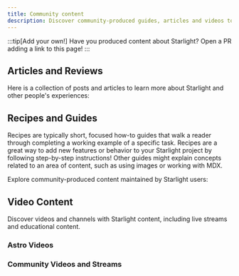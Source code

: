 ```yaml
---
title: Community content
description: Discover community-produced guides, articles and videos to help you learn and build with Starlight!
---
```


:::tip[Add your own!]
Have you produced content about Starlight?
Open a PR adding a link to this page!
:::


## Articles and Reviews

Here is a collection of posts and articles to learn more about Starlight and other people's experiences:

<CardGrid>
	<LinkCard
		href="https://devm.io/open-source/starlight-astro"
		title="Static Site Generation with Starlight: “No idea is too big or too small when designing components”"
		description="Interview with Chris Swithinbank, Starlight Lead"
	/>
	<LinkCard
		href="https://frontendatscale.com/blog/hybrid-frontend-architecture/"
		title="Hybrid Frontend Architecture with Astro and Starlight"
		description="Discussion with Ben Holmes about application design and architecture and implementing a Starlight prototype"
	/>
		<LinkCard
		href="https://www.olets.dev/posts/comparing-docs-site-builders-vuepress-vs-starlight/"
		title="Comparing docs site builders: VuePress vs Starlight"
		description="How do the two frameworks measure up?"
	/>
</CardGrid>

## Recipes and Guides

Recipes are typically short, focused how-to guides that walk a reader through completing a working example of a specific task. Recipes are a great way to add new features or behavior to your Starlight project by following step-by-step instructions! Other guides might explain concepts related to an area of content, such as using images or working with MDX.

Explore community-produced content maintained by Starlight users:

<CardGrid>
	<LinkCard
		href="https://www.webpro.nl/scraps/versioned-docs-with-starlight-and-vercel"
		title="Versioned documentation with Starlight & Vercel"
		description="A guide to implementing separate versions of documentation for each major version of a project"
	/>
	<LinkCard
		href="https://blog.otterlord.dev/posts/starlight-algolia/"
		title="Use Algolia Docsearch with Starlight"
		description="A guide to replacing the default Pagefind searchbar with Algolia Docsearch"
	/>
	<LinkCard
		href="https://dev.to/mrrobot/publishing-documentation-with-astro-starlight-691"
		title="Publishing Documentation with Astro Starlight"
		description="Getting started with Starlight documentation"
	/>
	<LinkCard
		href="https://blog.otterlord.dev/posts/starlight-sponsors/"
		title="Add sponsors to your Starlight site"
		description="A guide to implement a custom sponsors component in your documentation sidebar"
	/>
	<LinkCard
		href="https://hideoo.dev/notes/starlight-og-images"
		title="Add Open Graph images to Starlight"
		description="A guide to to using `astro-og-canvas` to generate social images and add the corresponding meta tags to your pages."
	/>
	<LinkCard
		href="https://hideoo.dev/notes/starlight-third-party-icon-sets"
		title="Use third-party icon sets in Starlight"
		description="A guide to using `unplug-icons` to expand your selection of available icons for Starlight"
	/>
</CardGrid>

## Video Content

Discover videos and channels with Starlight content, including live streams and educational content.

### Astro Videos

<CardGrid>
	<LinkCard
		href="https://www.youtube.com/watch?v=5u0Ds7wzUeI"
		title="Starlight by Astro"
		description="Watch the official Starlight launch video"
	/>
	<LinkCard
		href="https://www.youtube.com/shorts/zjOWezSzd18"
		title="SUB 1 MINUTE RUN"
		description="Watch Ben launch a new Starlight site in under a minute!"
	/>
</CardGrid>

### Community Videos and Streams

<CardGrid>
	<LinkCard
		href="https://www.youtube.com/watch?v=sWkkHbwDeQc"
		title="Astro Starlight"
		description="Introduction to Starlight in under a minute."
	/>
	<LinkCard
		href="https://www.youtube.com/watch?v=-Ki-1E5gNCk"
		title="Astro Starlight Documentation Template (build custom app docs!)"
		description="Get a new Starlight site up and running in about 5 minutes"
	/>
</CardGrid>